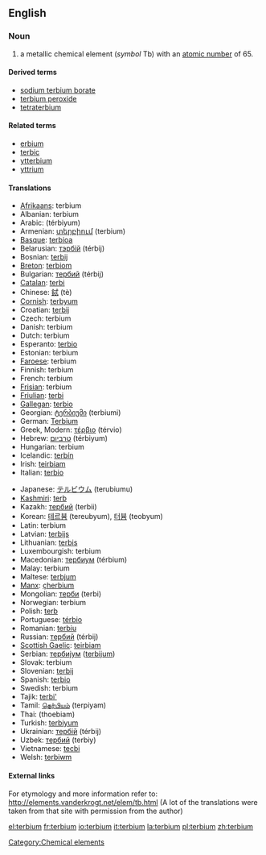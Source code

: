 {{see|Terbium}}
==English==
{{elements|Tb|gadolinium|Gd|dysprosium|Dy}}
=== Noun ===
{{en-noun-unc}}
{{wikipedia}}

# a metallic chemical element (''symbol'' Tb) with an [[atomic number]] of 65.

====Derived terms====
*[[sodium terbium borate]]
*[[terbium peroxide]]
*[[tetraterbium]]

====Related terms====
*[[erbium]]<!--same etymology-->
*[[terbic]]
*[[ytterbium]]<!--same etymology-->
*[[yttrium]]<!--same etymology-->

==== Translations ====
{{top}}
*[[Afrikaans]]: terbium
*Albanian: terbium
*Arabic: {{ARchar|[[تربيوم]]}} (térbiyum) {{m}}
*Armenian: [[տերբիում]] (terbium)
*[[Basque]]: [[terbioa]]
*Belarusian: [[тэрбiй]] (térbij) {{m}}
*Bosnian: [[terbij]]
*[[Breton]]: [[terbiom]]
*Bulgarian: [[тербий]] (térbij) {{m}}
*[[Catalan]]: [[terbi]]
*Chinese: [[鋱]] (tè)
*[[Cornish]]: [[terbyum]]
*Croatian: [[terbij]]
*Czech: terbium
*Danish: terbium
*Dutch: terbium {{n}}
*Esperanto: [[terbio]]
*Estonian: terbium
*[[Faroese]]: terbium
*Finnish: terbium
*French: terbium {{m}}
*[[Frisian]]: terbium
*[[Friulian]]: [[terbi]]
*[[Gallegan]]: [[terbio]]
*Georgian: [[ტერბიუმი]] (terbiumi)
*German: [[Terbium]] {{n}}
*Greek, Modern: [[τέρβιο]] (térvio) {{n}}
*Hebrew: [[טרביום]] (térbiyum)
*Hungarian: terbium
*Icelandic: [[terbín]]
*Irish: [[teirbiam]]
*Italian: [[terbio]] {{m}}
{{mid}}
*Japanese: [[テルビウム]] (terubiumu)
*[[Kashmiri]]: [[terb]]
*Kazakh: [[тербий]] (terbii)
*Korean: [[테르븀]] (tereubyum), [[터븀]] (teobyum)
*Latin: terbium
*Latvian: [[terbijs]]
*Lithuanian: [[terbis]]
*Luxembourgish: terbium
*Macedonian: [[тербиум]] (térbium) {{m}}
*Malay: terbium
*Maltese: [[terbjum]]
*[[Manx]]: [[çherbium]]
*Mongolian: [[терби]] (terbi)
*Norwegian: terbium
*Polish: [[terb]] {{m}}
*Portuguese: [[térbio]] {{m}}
*Romanian: [[terbiu]] {{n}}
*Russian: [[тербий]] (térbij) {{m}}
*[[Scottish Gaelic]]: [[teirbiam]]
*Serbian: [[тербиjум]] ([[terbijum]]) {{m}}
*Slovak: terbium
*Slovenian: [[terbij]]
*Spanish: [[terbio]] {{m}}
*Swedish: terbium
*Tajik: [[terbi']]
*Tamil: [[தெர்பியம்]] (terpiyam)
*Thai: {{THchar|[[เทอร์เบียม]]}} (thoebiam)
*Turkish: [[terbiyum]]
*Ukrainian: [[тербiй]] (térbij) {{m}}
*Uzbek: [[тербий]] (terbiy)
*Vietnamese: [[tecbi]]
*Welsh: [[terbiwm]]
{{bottom}}

====External links====
For etymology and more information refer to:
http://elements.vanderkrogt.net/elem/tb.html
(A lot of the translations were taken from that site with permission from the author)

[[Category:Chemical elements]]

[[el:terbium]]
[[fr:terbium]]
[[io:terbium]]
[[it:terbium]]
[[la:terbium]]
[[pl:terbium]]
[[zh:terbium]]
